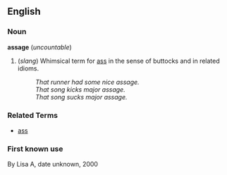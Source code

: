 ==English==

===Noun===
'''assage''' (''uncountable'')

# (''slang'') Whimsical term for [[ass]] in the sense of buttocks and in related idioms.
#: ''That runner had some nice assage.''
#: ''That song kicks major assage.''
#: ''That song sucks major assage.''

===Related Terms===
*[[ass]]

===First known use===
By Lisa A, date unknown, 2000